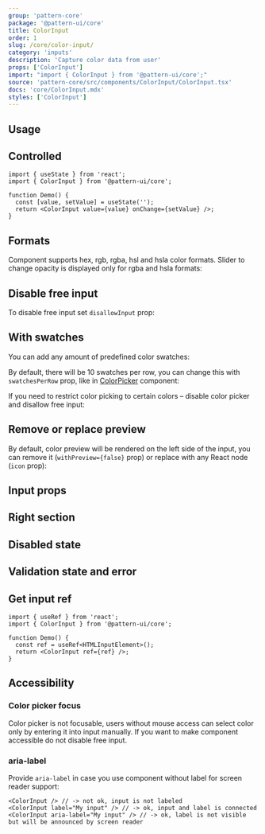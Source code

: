 ```yaml
---
group: 'pattern-core'
package: '@pattern-ui/core'
title: ColorInput
order: 1
slug: /core/color-input/
category: 'inputs'
description: 'Capture color data from user'
props: ['ColorInput']
import: "import { ColorInput } from '@pattern-ui/core';"
source: 'pattern-core/src/components/ColorInput/ColorInput.tsx'
docs: 'core/ColorInput.mdx'
styles: ['ColorInput']
---
```



## Usage

<Demo data={ColorInputDemos.usage} />

## Controlled

```tsx
import { useState } from 'react';
import { ColorInput } from '@pattern-ui/core';

function Demo() {
  const [value, setValue] = useState('');
  return <ColorInput value={value} onChange={setValue} />;
}
```

## Formats

Component supports hex, rgb, rgba, hsl and hsla color formats.
Slider to change opacity is displayed only for rgba and hsla formats:

<ControlDemo data={ColorInputDemos.formatsControl} />

## Disable free input

To disable free input set `disallowInput` prop:

<Demo data={ColorInputDemos.readOnly} />

## With swatches

You can add any amount of predefined color swatches:

<Demo data={ColorInputDemos.swatches} />

By default, there will be 10 swatches per row, you can change this with `swatchesPerRow` prop,
like in [ColorPicker](/core/color-picker/) component:

<ControlDemo data={ColorPickerDemos.swatchesControl} />

If you need to restrict color picking to certain colors – disable color picker and disallow free input:

<Demo data={ColorInputDemos.swatchesOnly} />

## Remove or replace preview

By default, color preview will be rendered on the left side of the input,
you can remove it (`withPreview={false}` prop) or replace with any React node (`icon` prop):

<Demo data={ColorInputDemos.icon} />

## Input props

<ControlDemo data={ColorInputDemos.inputControl} />

## Right section

<Demo data={ColorInputDemos.rightSection} />

## Disabled state

<Demo data={ColorInputDemos.disabled} />

## Validation state and error

<Demo data={ColorInputDemos.validation} />

## Get input ref

```tsx
import { useRef } from 'react';
import { ColorInput } from '@pattern-ui/core';

function Demo() {
  const ref = useRef<HTMLInputElement>();
  return <ColorInput ref={ref} />;
}
```

## Accessibility

### Color picker focus

Color picker is not focusable, users without mouse access can select color only by entering it into input manually.
If you want to make component accessible do not disable free input.

### aria-label

Provide `aria-label` in case you use component without label for screen reader support:

```tsx
<ColorInput /> // -> not ok, input is not labeled
<ColorInput label="My input" /> // -> ok, input and label is connected
<ColorInput aria-label="My input" /> // -> ok, label is not visible but will be announced by screen reader
```
